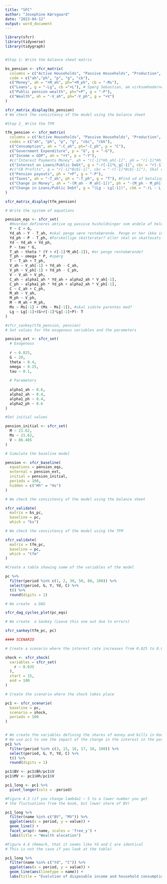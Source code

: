 ```yaml
---
title: "SFC"
author: "Josephine Kærsgaard"
date: "2023-04-12"
output: word_document
---
```

```r
library(sfcr)
library(tidyverse)
library(tidygraph)


#Step 1: Write the balance sheet matrix

bs_pension <- sfcr_matrix(
  columns = c("Active Households", "Passive Households", "Production", "Government", "Central Bank"),
  code = c("ah","ph", "p", "g", "cb"),
  c("Money", ah = "+M_ah", ph="+M_ph", cb = "-Ms"),
  c("Loans", g = "-Lg", cb ="+L"), # Spørg Sebastian, om virksomhederne også skal kunne optage lån til investeringer. I så fald: skal fixed capital med?
  c("Public pension wealth", ph="+P", g = "-P"),
  c("Wealth", ah = "-V_ah", ph="-V_ph", g = "+V")
)

sfcr_matrix_display(bs_pension)
# We check the consistency of the model using the balance sheet
```


```r
#Step 2_ Write the TFM

tfm_pension <- sfcr_matrix(
  columns = c("Active Households", "Passive Households", "Production", "Government", "Central Bank (current)", "Central Bank (capital)"),
  codes = c("ah", "ph", "p", "g", "cbc", "cbk"),
  c("Consumption", ah = "-C_ah", ph="-C_ph", p = "C"),
  c("Government Expenditure", p = "G", g = "-G"),
  c("Income = GDP", ah = "+Y", p = "-Y"),
  #c("Interest Payments Money", ah = "r[-1]*Hh_ah[-1]", ph = "r[-1]*Hh_ph[-1] ",cbc = "-r[-1]*Hs[-1]"),. Er penge rentebærende?
  c("Interest on Loans/Public Debt", g = "-r[-1]*L_g[-1]", cbc = "r[-1]*L[-1]"), #Spørg Sebastian
  #c("CB Profits", g = "r[-1]*Bcb[-1]", cbc = "-r[-1]*Bcb[-1]"), Skal centralbanken tilbagebetale profit eller skal den uddeles til husholdningerne?
  c("Pension payouts", ph = "+P", g = "-P"),
  c("Taxes", ah = "-T_ah", ph = "-T_ph", g = "T"), #Find ud af betaling af skat for passive husholdninger.
  c("Change in Money", ah = "-(M_ah - M_ah[-1])", ph = "-(M_ph - M_ph[-1])", cbk = "(Ms - Ms[-1])"),
  c("Change in Loans/Public Debt", g = "(Lg - Lg[-1])", cbk = "-(L - L[-1])")
)

sfcr_matrix_display(tfm_pension)
```


```r
# Write the system of equations

pension_eqs <- sfcr_set(
  #Hvordan defineres aktive og passive husholdninger som andele af hele befolkningen???
  Y ~ C + G,
  Yd_ah ~ Y - T_ah, #skal penge være rentebærende. Penge er her ikke inkluderet.
  Yd_ph ~ P - T_ph, #Forskellige skatterater? eller skal en skattesats ganges på?
  Yd ~ Yd_ah + Yd_ph,
  P ~ tau * G,
  T_ah ~ theta * (Y + r[-1]*M_ah[-1]), #er penge rentebærende?
  T_ph ~ omega * P, #spørg
  T ~ T_ah + T_ph,
  V_ah ~ V_ah[-1] + Yd_ah - C_ah,
  V_ph ~ V_ph[-1] + Yd_ph - C_ph,
  V ~ V_ah + V_ph, 
  C_ah ~ alpha1_ah * Yd_ah + alpha2_ah * V_ah[-1],
  C_ph ~ alpha1_ph * Yd_ph + alpha2_ah * V_ph[-1],
  C ~ C_ah + C_ph,
  M_ah ~ V_ah,
  M_ph ~ V_ph, 
  M ~ M_ah + M_ph,
  Ms ~ Ms[-1] + (Ms - Ms[-1]), #skal sidste parentes med?
  Lg ~ Lg[-1]+(G+r[-1]*Lg[-1]+P)- T
)
```


```r
#sfcr_sankey(tfm_pension, pension)
# Set values for the exogenous variables and the parameters

pension_ext <- sfcr_set(
  # Exogenous
  
  r ~ 0.025,
  G ~ 20,
  theta ~ 0.4, 
  omega ~ 0.25,
  tau ~ 0.1,
  
  # Parameters
  
  alpha1_ah ~ 0.6,
  alpha2_ah ~ 0.4,
  alpha1_ph ~ 0.4,
  alpha2_ph ~ 0.6
)

#Set initial values

pension_initial <- sfcr_set(
  M ~ 21.62,
  Ms ~ 21.62,
  V ~ 86.485
)
```


```r
# Simulate the baseline model

pension <- sfcr_baseline(
  equations = pension_eqs,
  external = pension_ext,
  initial = pension_initial,
  periods = 100,
  hidden = c("Hh" = "Hs")
)
```


```r
# We check the consistency of the model using the balance sheet

sfcr_validate(
  matrix = bs_pc,
  baseline = pc,
  which = "bs")

# We check the consistency of the model using the TFM

sfcr_validate(
  matrix = tfm_pc,
  baseline = pc,
  which = "tfm"
)
```


```r
#Create a table showing some of the variables of the model

pc %>%
  filter(period %in% c(1, 2, 30, 50, 80, 100)) %>%
  select(period, G, Y, Yd, C) %>%
  t() %>%
  round(digits = 1)

# We create  a DAG

sfcr_dag_cycles_plot(pc_eqs)

# We create  a Sankey (Leave this one out due to errors)

sfcr_sankey(tfm_pc, pc)

#### SCENARIO

# Create a scenario where the interest rate increases from 0.025 to 0.035

shock <- sfcr_shock(
  variables = sfcr_set(
    r ~ 0.035  
  ),
  start = 15,
  end = 100
)

# Create the scenario where the shock takes place

pc1 <- sfcr_scenario(
  baseline = pc,
  scenario = shock,
  periods = 100
)


# We create the variables defining the shares of money and bills in Households portfolio.
# We use pc1 to see the impact of the change in the interest in the portfolio allocation.
pc1 %>%
  filter(period %in% c(3, 15, 16, 17, 18, 100)) %>%
  select(period, G, Y, Yd, C) %>%
  t() %>%
  round(digits = 1)

pc1$BV <- pc1$Bh/pc1$V
pc1$MV <- pc1$Hh/pc1$V

pc1_long <- pc1 %>%
  pivot_longer(cols = -period)

#Figure 4.3 (if you change lambda1 ~ 5 to a lower number you get 
# the fluctuations from the book, but lower share of BV)

pc1_long %>%
  filter(name %in% c("BV", "MV")) %>%
  ggplot(aes(x = period, y = value)) +
  geom_line() +
  facet_wrap(~ name, scales = 'free_y') +
  labs(title = "Wealth alocation")

#Figure 4.4 (Remark, that it seems like Yd and C are identical
# This is not the case if you look at the table)

pc1_long %>%
  filter(name %in% c("Yd", "C")) %>%
  ggplot(aes(x = period, y = value)) +
  geom_line(aes(linetype = name)) +
  labs(title = "Evolution of disposable income and household consumption")

```


